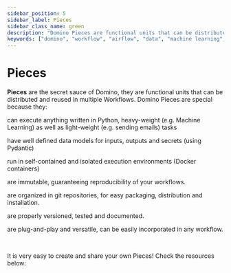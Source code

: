 ```yaml
---
sidebar_position: 5
sidebar_label: Pieces
sidebar_class_name: green
description: "Domino Pieces are functional units that can be distributed and reused in multiple Workflows."
keywords: ["domino", "workflow", "airflow", "data", "machine learning", "ml", "data science", "data engineering", "dataops", "mlops", "devops", "kubernetes", "k8s", "python", "docker", "github", "open source", "oss", "low code", "no code"]
---
```



# Pieces

**Pieces** are the secret sauce of Domino, they are functional units that can be distributed and reused in multiple Workflows. Domino Pieces are special because they:

<p
    style={{
        display: 'flex',
        alignItems: 'center',
        textDecoration: 'none',
        fontSize: '16px',
        textDecoration: 'none',
        margin: '0px 0px 10px 20px'
    }}
>
    <Icon icon="simple-icons:python" width="20" style={{ marginRight: '10px' }} />
    can execute anything written in Python, heavy-weight (e.g. Machine Learning) as well as light-weight (e.g. sending emails) tasks
</p>
<p
    style={{
        display: 'flex',
        alignItems: 'center',
        textDecoration: 'none',
        fontSize: '16px',
        textDecoration: 'none',
        margin: '0px 0px 10px 20px'
    }}
>
    <Icon icon="ic:round-input" width="20" style={{ marginRight: '10px' }} />
    have well defined data models for inputs, outputs and secrets (using Pydantic)
</p>
<p
    style={{
        display: 'flex',
        alignItems: 'center',
        textDecoration: 'none',
        fontSize: '16px',
        textDecoration: 'none',
        margin: '0px 0px 10px 20px'
    }}
>
    <Icon icon="octicon:container-16" width="20" style={{ marginRight: '10px' }} />
    run in self-contained and isolated execution environments (Docker containers)
</p>
<p
    style={{
        display: 'flex',
        alignItems: 'center',
        textDecoration: 'none',
        fontSize: '16px',
        textDecoration: 'none',
        margin: '0px 0px 10px 20px'
    }}
>
    <Icon icon="teenyicons:box-solid" width="20" style={{ marginRight: '10px' }} />
    are immutable, guaranteeing reproducibility of your workflows.
</p>
<p
    style={{
        display: 'flex',
        alignItems: 'center',
        textDecoration: 'none',
        fontSize: '16px',
        textDecoration: 'none',
        margin: '0px 0px 10px 20px'
    }}
>
    <Icon icon="teenyicons:git-solid" width="20" style={{ marginRight: '10px' }} />
    are organized in git repositories, for easy packaging, distribution and installation.
</p>
<p
    style={{
        display: 'flex',
        alignItems: 'center',
        textDecoration: 'none',
        fontSize: '16px',
        textDecoration: 'none',
        margin: '0px 0px 10px 20px'
    }}
>
    <Icon icon="iconoir:google-docs" width="20" style={{ marginRight: '10px' }} />
    are properly versioned, tested and documented.
</p>
<p
    style={{
        display: 'flex',
        alignItems: 'center',
        textDecoration: 'none',
        fontSize: '16px',
        textDecoration: 'none',
        margin: '0px 0px 10px 20px'
    }}
>
    <Icon icon="grommet-icons:connect" width="20" style={{ marginRight: '10px' }} />
    are plug-and-play and versatile, can be easily incorporated in any workflow.
</p>

<br/>

It is very easy to create and share your own Pieces! Check the resources below:

<br/>

<DocCardList />